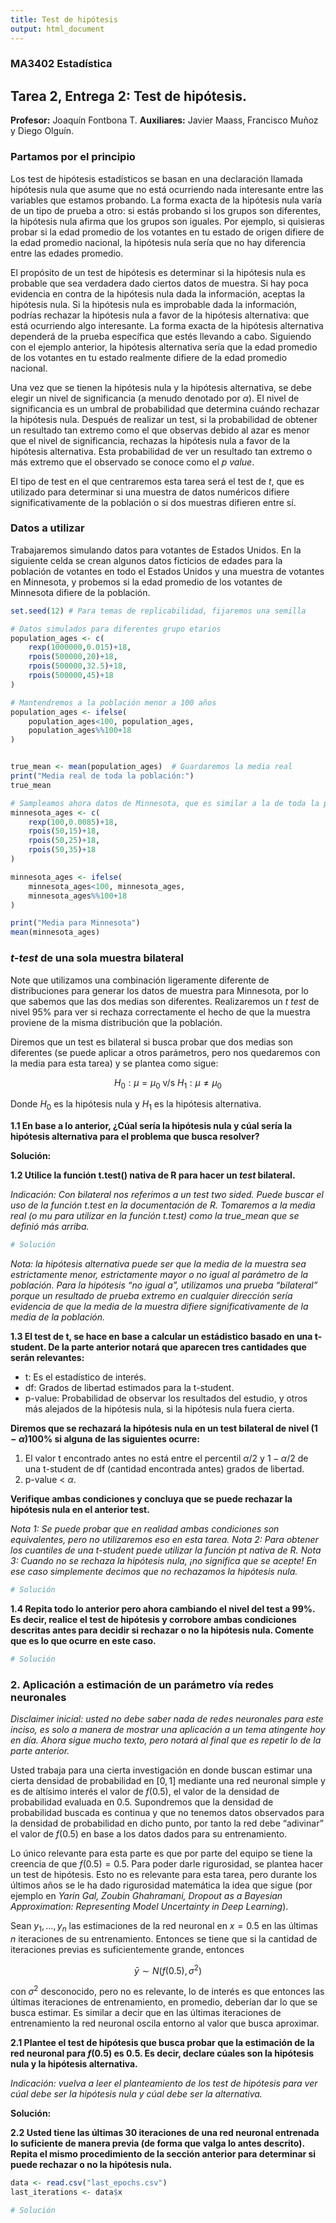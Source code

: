 ```yaml
---
title: Test de hipótesis
output: html_document
---
```


### MA3402 Estadística
## Tarea 2, Entrega 2: Test de hipótesis.

**Profesor:** Joaquín Fontbona T.
**Auxiliares:** Javier Maass, Francisco Muñoz y Diego Olguín.

### Partamos por el principio

Los test de hipótesis estadísticos se basan en una declaración llamada hipótesis nula que asume que no está ocurriendo nada interesante entre las variables que estamos probando. La forma exacta de la hipótesis nula varía de un tipo de prueba a otro: si estás probando si los grupos son diferentes, la hipótesis nula afirma que los grupos son iguales. Por ejemplo, si quisieras probar si la edad promedio de los votantes en tu estado de origen difiere de la edad promedio nacional, la hipótesis nula sería que no hay diferencia entre las edades promedio.

El propósito de un test de hipótesis es determinar si la hipótesis nula es probable que sea verdadera dado ciertos datos de muestra. Si hay poca evidencia en contra de la hipótesis nula dada la información, aceptas la hipótesis nula. Si la hipótesis nula es improbable dada la información, podrías rechazar la hipótesis nula a favor de la hipótesis alternativa: que está ocurriendo algo interesante. La forma exacta de la hipótesis alternativa dependerá de la prueba específica que estés llevando a cabo. Siguiendo con el ejemplo anterior, la hipótesis alternativa sería que la edad promedio de los votantes en tu estado realmente difiere de la edad promedio nacional.

Una vez que se tienen la hipótesis nula y la hipótesis alternativa, se debe elegir un nivel de significancia (a menudo denotado por $\alpha$). El nivel de significancia es un umbral de probabilidad que determina cuándo rechazar la hipótesis nula. Después de realizar un test, si la probabilidad de obtener un resultado tan extremo como el que observas debido al azar es menor que el nivel de significancia, rechazas la hipótesis nula a favor de la hipótesis alternativa. Esta probabilidad de ver un resultado tan extremo o más extremo que el observado se conoce como el *p value*.

El tipo de test en el que centraremos esta tarea será el test de *t*, que es utilizado para determinar si una muestra de datos numéricos difiere significativamente de la población o si dos muestras difieren entre sí.

### Datos a utilizar

Trabajaremos simulando datos para votantes de Estados Unidos. En la siguiente celda se crean algunos datos ficticios de edades para la población de votantes en todo el Estados Unidos y una muestra de votantes en Minnesota, y probemos si la edad promedio de los votantes de Minnesota difiere de la población.

```r
set.seed(12) # Para temas de replicabilidad, fijaremos una semilla

# Datos simulados para diferentes grupo etarios
population_ages <- c(
    rexp(1000000,0.015)+18,
    rpois(500000,20)+18,
    rpois(500000,32.5)+18,
    rpois(500000,45)+18
)

# Mantendremos a la población menor a 100 años
population_ages <- ifelse(
    population_ages<100, population_ages, 
    population_ages%%100+18
)


true_mean <- mean(population_ages)  # Guardaremos la media real
print("Media real de toda la población:")
true_mean 

# Sampleamos ahora datos de Minnesota, que es similar a la de toda la población, pero no igual
minnesota_ages <- c(
    rexp(100,0.0085)+18,      
    rpois(50,15)+18,
    rpois(50,25)+18,
    rpois(50,35)+18
)

minnesota_ages <- ifelse(
    minnesota_ages<100, minnesota_ages, 
    minnesota_ages%%100+18
)

print("Media para Minnesota")
mean(minnesota_ages)
```

### *t-test* de una sola muestra bilateral

Note que utilizamos una combinación ligeramente diferente de distribuciones para generar los datos de muestra para Minnesota, por lo que sabemos que las dos medias son diferentes. Realizaremos un *t test* de nivel 95% para ver si rechaza correctamente el hecho de que la muestra proviene de la misma distribución que la población. 

Diremos que un test es bilateral si busca probar que dos medias son diferentes (se puede aplicar a otros parámetros, pero nos quedaremos con la media para esta tarea) y se plantea como sigue:

$$H_0: \mu = \mu_0 \text{ } \text{ } \text{v/s} \text{ } \text{ } H_1: \mu \neq \mu_0$$

Donde $H_0$ es la hipótesis nula y $H_1$ es la hipótesis alternativa.

**1.1 En base a lo anterior, ¿Cúal sería la hipótesis nula y cúal sería la hipótesis alternativa para el problema que busca resolver?**

**Solución:**

**1.2 Utilice la función t.test() nativa de R para hacer un *test* bilateral.**

*Indicación: Con bilateral nos referimos a un test two sided. Puede buscar el uso de la función t.test en la documentación de R. Tomaremos a la media real (o mu para utilizar en la función t.test) como la true_mean que se definió más arriba.*

```r
# Solución
```

*Nota: la hipótesis alternativa puede ser que la media de la muestra sea estrictamente menor, estrictamente mayor o no igual al parámetro de la población. Para la hipótesis "no igual a", utilizamos una prueba "bilateral" porque un resultado de prueba extremo en cualquier dirección sería evidencia de que la media de la muestra difiere significativamente de la media de la población.*

**1.3 El test de t, se hace en base a calcular un estádistico basado en una t-student. De la parte anterior notará que aparecen tres cantidades que serán relevantes:**

* t: Es el estadístico de interés.
* df: Grados de libertad estimados para la t-student.
* p-value: Probabilidad de observar los resultados del estudio, y otros más alejados de la hipótesis nula, si la hipótesis nula fuera cierta. 


**Diremos que se rechazará la hipótesis nula en un test bilateral de nivel $(1-\alpha)100$% si alguna de las siguientes ocurre:**

1. El valor t encontrado antes no está entre el percentil $\alpha/2$ y $1-\alpha/2$ de una t-student de df (cantidad encontrada antes) grados de libertad.
2. p-value < $\alpha$.

**Verifique ambas condiciones y concluya que se puede rechazar la hipótesis nula en el anterior test.**

*Nota 1: Se puede probar que en realidad ambas condiciones son equivalentes, pero no utilizaremos eso en esta tarea.*
*Nota 2: Para obtener los cuantiles de una t-student puede utilizar la función pt nativa de R.*
*Nota 3: Cuando no se rechaza la hipótesis nula, ¡no significa que se acepte! En ese caso simplemente decimos que no rechazamos la hipótesis nula.*

```r
# Solución
```

**1.4 Repita todo lo anterior pero ahora cambiando el nivel del test a 99%. Es decir, realice el test de hipótesis y corrobore ambas condiciones descritas antes para decidir si rechazar o no la hipótesis nula. Comente que es lo que ocurre en este caso.**

```r
# Solución
```

### 2. Aplicación a estimación de un parámetro vía redes neuronales

*Disclaimer inicial: usted no debe saber nada de redes neuronales para este inciso, es solo a manera de mostrar una aplicación a un tema atingente hoy en día. Ahora sigue mucho texto, pero notará al final que es repetir lo de la parte anterior.*

Usted trabaja para una cierta investigación en donde buscan estimar una cierta densidad de probabilidad en $[0,1]$ mediante una red neuronal simple y es de altísimo interés el valor de $f(0.5)$, el valor de la densidad de probabilidad evaluada en $0.5$. Supondremos que la densidad de probabilidad buscada es continua y que no tenemos datos observados para la densidad de probabilidad en dicho punto, por tanto la red debe "adivinar" el valor de $f(0.5)$ en base a los datos dados para su entrenamiento.

Lo único relevante para esta parte es que por parte del equipo se tiene la creencia de que $f(0.5) = 0.5$. Para poder darle rigurosidad, se plantea hacer un test de hipótesis. Esto no es relevante para esta tarea, pero durante los últimos años se le ha dado rigurosidad matemática la idea que sigue (por ejemplo en *Yarin Gal, Zoubin Ghahramani, Dropout as a Bayesian Approximation: Representing Model Uncertainty in Deep Learning*).

Sean $y_1, \dots, y_n$ las estimaciones de la red neuronal en $x=0.5$ en las últimas $n$ iteraciones de su entrenamiento. Entonces se tiene que si la cantidad de iteraciones previas es suficientemente grande, entonces 

$$ \bar y \sim N(f(0.5), \sigma^2) $$

con $\sigma^2$ desconocido, pero no es relevante, lo de interés es que entonces las últimas iteraciones de entrenamiento, en promedio, deberían dar lo que se busca estimar. Es similar a decir que en las últimas iteraciones de entrenamiento la red neuronal oscila entorno al valor que busca aproximar.

**2.1 Plantee el test de hipótesis que busca probar que la estimación de la red neuronal para $f(0.5)$ es $0.5$. Es decir, declare cúales son la hipótesis nula y la hipótesis alternativa.**

*Indicación: vuelva a leer el planteamiento de los test de hipótesis para ver cúal debe ser la hipótesis nula y cúal debe ser la alternativa.*

**Solución:**

**2.2 Usted tiene las últimas 30 iteraciones de una red neuronal entrenada lo suficiente de manera previa (de forma que valga lo antes descrito). Repita el mismo procedimiento de la sección anterior para determinar si puede rechazar o no la hipótesis nula.**

```r
data <- read.csv("last_epochs.csv")
last_iterations <- data$x
```

```r
# Solución
```

